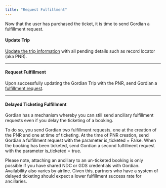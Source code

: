 ```yaml
---
title: "Request Fulfillment"
---
```


Now that the user has purchased the ticket, it is time to send Gordian a fulfillment request. 

#### Update Trip

[Update the trip information](/reference/update%5Ftrip) with all pending details such as record locator (aka PNR).

---

#### Request Fulfillment

Upon successfully updating the Gordian Trip with the PNR, send Gordian a [fulfillment request](/reference/fulfill).

---

#### Delayed Ticketing Fulfillment

Gordian has a mechanism whereby you can still send ancillary fulfillment requests even if you delay the ticketing of a booking.

To do so, you send Gordian two fulfillment requests, one at the creation of the PNR and one at time of ticketing. At the time of PNR creation, send Gordian a fulfillment request with the parameter is\_ticketed = False. When the booking has been ticketed, send Gordian a second fulfillment request with the parameter is\_ticketed = true. 

Please note, attaching an ancillary to an un-ticketed booking is only possible if you have shared NDC or GDS credentials with Gordian. Availability also varies by airline. Given this, partners who have a system of delayed ticketing should expect a lower fulfillment success rate for ancillaries.